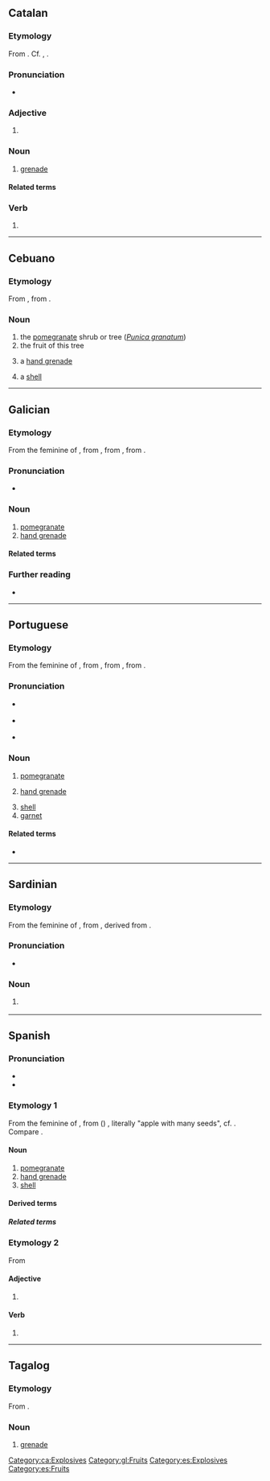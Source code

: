 {{also|Granada}}
==Catalan==

===Etymology===
From {{m|ca|granar}}. Cf. {{cog|es|granada}}, {{cog|fr|grenade}}.

===Pronunciation===
* {{ca-IPA}}

===Adjective===
{{head|ca|adjective form}}

# {{adj form of|ca|granat||f|s}}

===Noun===
{{ca-noun|f}}

# [[grenade]] {{gloss|small explosive device}}

====Related terms====
{{rel2|ca|granader|granat}}

===Verb===
{{head|ca|past participle|g=f-s}}

# {{ca-verb form of|g=f|m=ptc|t=past|granar}}

[[Category:ca:Explosives]]

----

==Cebuano==

===Etymology===
From {{der|ceb|es|granada}}, from {{der|ceb|la|([[mālum]]) [[granātum]]|lit=apple with many seeds}}.

===Noun===
{{head|ceb|noun}}

# the [[pomegranate]] shrub or tree (''[[Punica granatum]]'')
# the fruit of this tree
# {{lb|ceb|military}} a [[hand grenade]]
# {{lb|ceb|weaponry}} a [[shell]]

{{topics|ceb|Explosives|Fruits|Trees|Myrtales order plants}}

----

==Galician==

===Etymology===
From the feminine of {{inh|gl|la|grānātum|t=pomegranate}}, from {{m|la|grānātus|t=having many seeds}}, from {{m|la|grānum|t=seed, grain}}, from {{der|gl|ine-pro|*ǵr̥h₂nóm|t=grain}}.

===Pronunciation===
{{rfp|gl}}
* {{hyph|gl|gra|na|da}}

===Noun===
{{gl-noun|f}}

# [[pomegranate]] {{gloss|fruit}}
# [[hand grenade]]

====Related terms====
{{rel2|gl|granado|milgranda}}

===Further reading===
* {{R:DRAG}}

[[Category:gl:Fruits]]

----

==Portuguese==

===Etymology===
From the feminine of {{inh|pt|la|grānātum|t=pomegranate}}, from {{m|la|grānātus|t=having many seeds}}, from {{m|la|grānum|t=seed, grain}}, from {{der|pt|ine-pro|*ǵr̥h₂nóm|t=grain}}.

===Pronunciation===
* {{a|BR}} {{IPA|pt|/ɡɾaˈnadɐ/}}
* {{a|PT}} {{IPA|pt|/ɡɾɐˈnaðɐ/}}
* {{hyph|pt|gra|na|da}}

===Noun===
{{pt-noun|f}}

# [[pomegranate]] {{gloss|fruit}}
#: {{syn|pt|romã}}
# [[hand grenade]] {{gloss|small explosive device}}
#: {{syn|pt|granada de mão}}
# [[shell]] {{q|artillery}}
# [[garnet]] {{gloss|mineral group}}
#: {{syn|pt|granate}}

====Related terms====
* {{l|pt|milgrada}}

{{topics|pt|Explosives|Fruits|Minerals}}

----

==Sardinian==

===Etymology===
From the feminine of {{inh|sc|la|grānātum|t=pomegranate}}, from {{m|la|grānātus|t=having many seeds}}, derived from {{m|la|grānum|t=seed, grain}}.

===Pronunciation===
* {{IPA|sc|/ɡraˈna.da/|[ɡɾaˈnaːða]}}

===Noun===
{{sc-noun|f|granadas}}

# {{l|en|pomegranate}} {{gloss|fruit}}

{{C|sc|Fruits}}

----

==Spanish==

===Pronunciation===
* {{es-IPA}}
* {{hyph|es|gra|na|da}}

===Etymology 1===
From the feminine of {{m|es|granado}}, from ({{m|la|mālum}}) {{m|la|granātum}}, literally "apple with many seeds", cf. {{m|es|granado}}. Compare {{cog|it|melagranata}}.

====Noun====
{{es-noun|f}}

# [[pomegranate]] {{gloss|fruit}}
# [[hand grenade]]
# [[shell]] {{gloss|artillery}}

====Derived terms====
{{col3|es
|granada de mano
|lanzagranadas
}}

=====Related terms=====
{{rel3
|es|granado
|granar
|grano
}}

===Etymology 2===
From {{der|es|la|granātum}}

====Adjective====
{{head|es|adjective form|g=f-s}}

# {{adj form of|es|granado||f|s}}

====Verb====
{{head|es|past participle form}}

# {{es-verb form of|mood=participle|gen=f|num=s|ending=ar|granar}}

[[Category:es:Explosives]]
[[Category:es:Fruits]]

----

==Tagalog==

===Etymology===
From {{bor|tl|es|granada||grenade}}.

===Noun===
{{tl-noun}}

# [[grenade]] {{gloss|explosive device}}